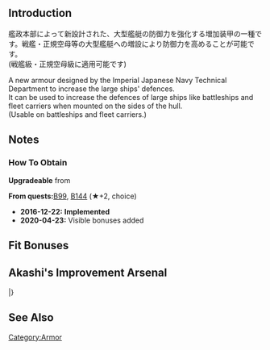 {{EquipmentInfo|204}}

==Introduction==
艦政本部によって新設計された、大型艦艇の防御力を強化する増加装甲の一種です。戦艦・正規空母等の大型艦艇への増設により防御力を高めることが可能です。<br>
(戦艦級・正規空母級に適用可能です)


A new armour designed by the Imperial Japanese Navy Technical Department to increase the large ships' defences.<br>
It can be used to increase the defences of large ships like battleships and fleet carriers when mounted on the sides of the hull.<br>
(Usable on battleships and fleet carriers.)

==Notes==
<div class="mw-collapsible"><h3>How To Obtain</h3>
<div class="mw-collapsible-content">
'''Upgradeable''' from {{Equipment/Link|Anti-torpedo Bulge (Large)}}

'''From quests: '''[[Quests#B99|B99]], [[Quests#B144|B144]] (★+2, choice)

</div></div>


<div class="mw-collapsible><h3>Updates History</h3>
<div class="mw-collapsible-content>
* '''2016-12-22:''' '''Implemented'''
* '''2020-04-23:''' Visible bonuses added
</div></div>

==Fit Bonuses==
{{:New Kanhon Design Anti-torpedo Bulge (Large)/Bonuses}}

==Akashi's Improvement Arsenal==
{{AkashiWorkshop}}
{{AkashiWorkshopLine
|Name={{PAGENAME}}
|ItemType=ArmorEquipment
|Fuel=180
|Ammo=0
|Steel=980
|Baux=0
|Mats0-5=20/30
|Mats6-9=32/48
|Mats10=-
|Screws0-5=6/9
|Screws6-9=8/12
|Screws10=-
|EquipConsume0-5=1x{{ArmorEquipment|Anti-torpedo Bulge (Large)}}
|EquipConsume6-9=2x{{ArmorEquipment|Anti-torpedo Bulge (Large)}}
|EquipConsume10=-
|Sun=Y<br>M<br>&nbsp;
|Tue=&nbsp;<br>M<br>M2
|Sat=Y<br>&nbsp;<br>&nbsp;
|2ndShip=[[Yamato]]<br>[[Musashi|Musashi&nbsp;(base/Kai)]]<br>[[Musashi#Second Upgrade|Musashi Kai Ni]]
|Notes=
}}
|}

==See Also==
{{Equipmentlist}}
[[Category:Armor]]